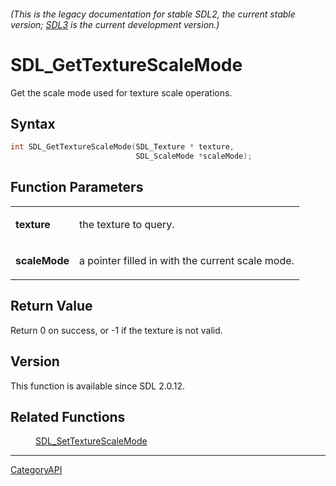 ====== (This is the legacy documentation for stable SDL2, the current stable version; [https://wiki.libsdl.org/SDL3/ SDL3] is the current development version.) ======
= SDL_GetTextureScaleMode =

Get the scale mode used for texture scale operations.

== Syntax ==

<syntaxhighlight lang='c'>
int SDL_GetTextureScaleMode(SDL_Texture * texture,
                            SDL_ScaleMode *scaleMode);
</syntaxhighlight>

== Function Parameters ==

{|
|'''texture'''
|the texture to query.
|-
|'''scaleMode'''
|a pointer filled in with the current scale mode.
|}

== Return Value ==

Return 0 on success, or -1 if the texture is not valid.

== Version ==

This function is available since SDL 2.0.12.

== Related Functions ==

:[[SDL_SetTextureScaleMode]]

----
[[CategoryAPI]]


